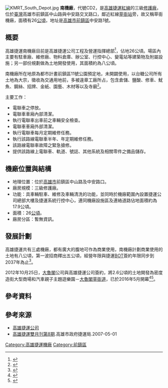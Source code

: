 [[File:KMRT_South_Depot.jpg|thumb]]
'''南機廠'''，代號CD2，是[[高雄捷運|高雄捷運]][[高雄捷運紅線|紅線]]的三級[[车辆段_(铁路运输)|修護廠]]，位於[[臺灣|臺灣]]高雄市前鎮區中山路與中安路交叉路口，鄰近紅線[[草衙站|草衙站]]旁，故又稱草衙機廠，面積有26[[公頃|公頃]]，地址是[[高雄市|高雄市]][[前鎮區|前鎮區]]中安路1號。

==概要==
高雄捷運南機廠目前是高雄捷運公司工程及營運指揮總部<ref>{{Cite web |url= http://www.krtco.com.tw/customer_info/subbusiness_land.aspx |title= 高雄捷運土地開發資訊 |language= zh-tw |accessdate= 2013-09-02 |archive-date= 2013-08-17 |archive-url= https://web.archive.org/web/20130817080204/http://www.krtco.com.tw/customer_info/subbusiness_land.aspx |dead-url= no }}</ref>，佔地26公頃。場區內主要有駐車廠、維修廠、物料倉庫、辦公室、行控中心、變電站等建築物及附屬設施；另一部份規劃做為土地開發使用，其面積約為八公頃。

南機廠所在地原為都市計畫前鎮區11號公園預定地，未開闢使用，以台糖公司所有土地為大宗，徵收為交通用地前，多被違章工廠所占，包含倉儲、鹽酸、修車、魷魚、鋼絲、招牌、金紙、園藝、木材等以及寺廟<ref>{{Cite web |url= http://eiadoc.epa.gov.tw/2FEIAWEB/2FDownloadFiles.ashx/3Fshcode/3D0970823A/26sfilename/3DC01.PDF |title= 環境影響評估書 |language= zh-tw }}{{dead link|date=2017年11月 |bot=InternetArchiveBot |fix-attempted=yes }}</ref>。

;主要工作：
*電聯車之停放。
*電聯車車廂內部清潔。
*執行電聯車出車前之車輛安全檢查。
*電聯車車廂外部清潔。
*執行電聯車每月定期維修任務。
*執行該路線電聯車半年、年定期維修任務。
*該路線電聯車故障之緊急搶修。
*提供該路線上電聯車、軌道、號誌、其他系統及相關零件之備品儲存。

==機廠位置與結構==
* 地理位置：位於[[高雄市|高雄市]]前鎮區中山路及中安路口。
* 廠房規模：三級修護廠。
* 功能：具車輛駐車、維修及車輛清洗的功能，並同時於機廠範圍內設置捷運公司總部大樓及捷運系統行控中心，連同機廠設施區及連絡道路佔地面積約為17.9公頃。
* 面積：26[[公頃|公頃]]。
* 廠房分區：暫無資訊。

==發展計劃==
高雄捷運共有三處機廠，都有廣大的腹地可作為商業使用，南機廠計劃商業使用的土地有八公頃，第一波招商釋出五公頃，經營年限與捷運[[BOT|BOT]]簽約年限同步到2037年為止<ref>{{Cite web |url= http://www.hi-on.org.tw/bulletins.jsp?b_ID=62847 |title= 配合捷運通車 高捷南機場招商 |date= 2006-08-15 |language= zh-tw |access-date= 2013-09-02 |archive-url= https://web.archive.org/web/20160304104242/http://www.hi-on.org.tw/bulletins.jsp?b_ID=62847 |archive-date= 2016-03-04 |dead-url= yes }}</ref>。

2012年10月25日，[[大魯閣|大魯閣]]公司與高雄捷運公司簽約，將2.6公頃的土地開發為密度造街大型商場和汽車親子主題遊樂園－[[大魯閣草衙道|大魯閣草衙道]]，已於2016年5月開幕<ref>{{Cite web |url= http://mtbu.kcg.gov.tw/cht/news_content.php?sn=2012102501 |title= 捷運南機廠開發案再現高雄多元投資亮點 |date= 2012-10-25 |language= zh-tw |deadurl= yes |archiveurl= https://web.archive.org/web/20130113050644/http://mtbu.kcg.gov.tw/cht/news_content.php?sn=2012102501 |archivedate= 2013-01-13 |accessdate= 2013-09-02 }}</ref><ref>{{Cite web |url= http://mtbu.kcg.gov.tw/cht/news_content.php?sn=2013030201 |title= 「大魯閣草衙道開發案日本發表會」再現高雄多元投資亮點 |date= 2013-03-02 |language= zh-tw |deadurl= yes |archiveurl= https://web.archive.org/web/20130803041326/http://mtbu.kcg.gov.tw/cht/news_content.php?sn=2013030201 |archivedate= 2013-08-03 |accessdate= 2013-09-02 }}</ref>。

==參考資料==
<references/>

==參考來源==
* [http://www.krtco.com.tw/index.aspx 高雄捷運公司] {{Wayback|url=http://www.krtco.com.tw/index.aspx |date=20191003063349 }}
* [https://web.archive.org/web/20160201182152/http://mtbu.kcg.gov.tw/cht/publish/report/9603/ 高雄捷運雙月刊第8期].高雄市政府捷運局.2007-05-01
{{高雄捷運機廠}}
{{Portal bar|臺灣|高雄|城市軌道交通|臺灣鐵路運輸|鐵路}}
[[Category:高雄捷運機廠|Category:高雄捷運機廠]]
[[Category:前鎮區|Category:前鎮區]]